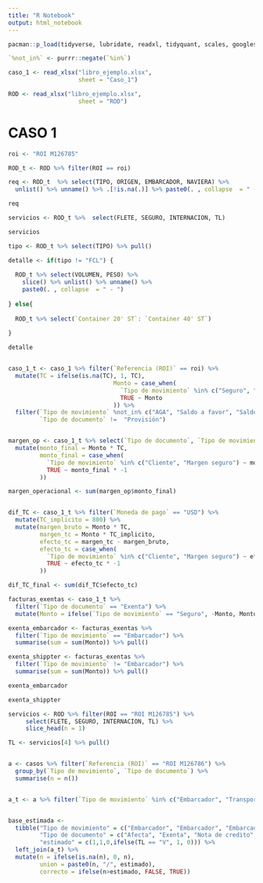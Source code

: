 ```yaml
---
title: "R Notebook"
output: html_notebook
---
```



```r

pacman::p_load(tidyverse, lubridate, readxl, tidyquant, scales, googlesheets4, XLConnect, ggforce, rvest, writexl, fuzzyjoin)

`%not_in%` <- purrr::negate(`%in%`)

```


```r

caso_1 <- read_xlsx("libro_ejemplo.xlsx",
                    sheet = "Caso_1")

ROD <- read_xlsx("libro_ejemplo.xlsx",
                    sheet = "ROD") 

```


# CASO 1

```r

roi <- "ROI M126785"

ROD_t <- ROD %>% filter(ROI == roi)

req <- ROD_t  %>% select(TIPO, ORIGEN, EMBARCADOR, NAVIERA) %>% 
  unlist() %>% unname() %>% .[!is.na(.)] %>% paste0(. , collapse  = " - ")

req

servicios <- ROD_t %>%  select(FLETE, SEGURO, INTERNACION, TL)

servicios

tipo <- ROD_t %>% select(TIPO) %>% pull()

detalle <- if(tipo != "FCL") {
  
  ROD_t %>% select(VOLUMEN, PESO) %>% 
    slice() %>% unlist() %>% unname() %>% 
    paste0(. , collapse  = " - ")
  
} else{
  
  ROD_t %>% select(`Container 20' ST`: `Container 40' ST`)
  
}

detalle


caso_1_t <- caso_1 %>% filter(`Referencia (ROI)` == roi) %>% 
  mutate(TC = ifelse(is.na(TC), 1, TC),
                              Monto = case_when(
                                `Tipo de movimiento` %in% c("Seguro", "Margen seguro") ~ Monto/TC,
                                TRUE ~ Monto
                              )) %>% 
  filter(`Tipo de movimiento` %not_in% c("AGA", "Saldo a favor", "Saldo en contra"),
         `Tipo de documento` !=  "Provisión")


margen_op <- caso_1_t %>% select(`Tipo de documento`, `Tipo de movimiento`, Monto, TC) %>% 
  mutate(monto_final = Monto * TC,
         monto_final = case_when(
           `Tipo de movimiento` %in% c("Cliente", "Margen seguro") ~ monto_final,
           TRUE ~ monto_final * -1
         ))

margen_operacional <- sum(margen_op$monto_final)


dif_TC <- caso_1_t %>% filter(`Moneda de pago` == "USD") %>% 
  mutate(TC_implicito = 800) %>% 
  mutate(margen_bruto = Monto * TC,
         margen_tc = Monto * TC_implicito,
         efecto_tc = margen_tc - margen_bruto,
         efecto_tc = case_when(
           `Tipo de movimiento` %in% c("Cliente", "Margen seguro") ~ efecto_tc,
           TRUE ~ efecto_tc * -1
         )) 

dif_TC_final <- sum(dif_TC$efecto_tc)

facturas_exentas <- caso_1_t %>% 
  filter(`Tipo de documento` == "Exenta") %>% 
  mutate(Monto = ifelse(`Tipo de movimiento` == "Seguro", -Monto, Monto))

exenta_embarcador <- facturas_exentas %>% 
  filter(`Tipo de movimiento` == "Embarcador") %>% 
  summarise(sum = sum(Monto)) %>% pull()

exenta_shippter <- facturas_exentas %>% 
  filter(`Tipo de movimiento` != "Embarcador") %>% 
  summarise(sum = sum(Monto)) %>% pull()

exenta_embarcador

exenta_shippter

```



```r


servicios <- ROD %>% filter(ROI == "ROI M126785") %>% 
     select(FLETE, SEGURO, INTERNACION, TL) %>% 
     slice_head(n = 1)

TL <- servicios[4] %>% pull()


a <- casos %>% filter(`Referencia (ROI)` == "ROI M126786") %>% 
  group_by(`Tipo de movimiento`, `Tipo de documento`) %>% 
  summarise(n = n()) 


a_t <- a %>% filter(`Tipo de movimiento` %in% c("Embarcador", "Transporte Local"))


base_estimada <- 
  tibble("Tipo de movimiento" = c("Embarcador", "Embarcador", "Embarcador", "Transporte Local"),
         "Tipo de documento" = c("Afecta", "Exenta", "Nota de credito", "Afecta"),
         "estimado" = c(1,1,0,ifelse(TL == "V", 1, 0))) %>% 
  left_join(a_t) %>% 
  mutate(n = ifelse(is.na(n), 0, n),
         union = paste0(n, "/", estimado),
         correcto = ifelse(n>estimado, FALSE, TRUE))

```


